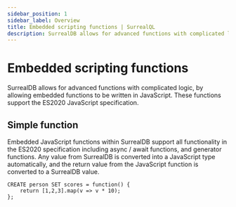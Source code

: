 ```yaml
---
sidebar_position: 1
sidebar_label: Overview
title: Embedded scripting functions | SurrealQL
description: SurrealDB allows for advanced functions with complicated logic, by allowing embedded functions to be written in JavaScript.
---
```


# Embedded scripting functions

SurrealDB allows for advanced functions with complicated logic, by allowing embedded functions to be written in JavaScript. These functions support the ES2020 JavaScript specification.

## Simple function

Embedded JavaScript functions within SurrealDB support all functionality in the ES2020 specification including async / await functions, and generator functions. Any value from SurrealDB is converted into a JavaScript type automatically, and the return value from the JavaScript function is converted to a SurrealDB value.

```surql
CREATE person SET scores = function() {
	return [1,2,3].map(v => v * 10);
};
```


